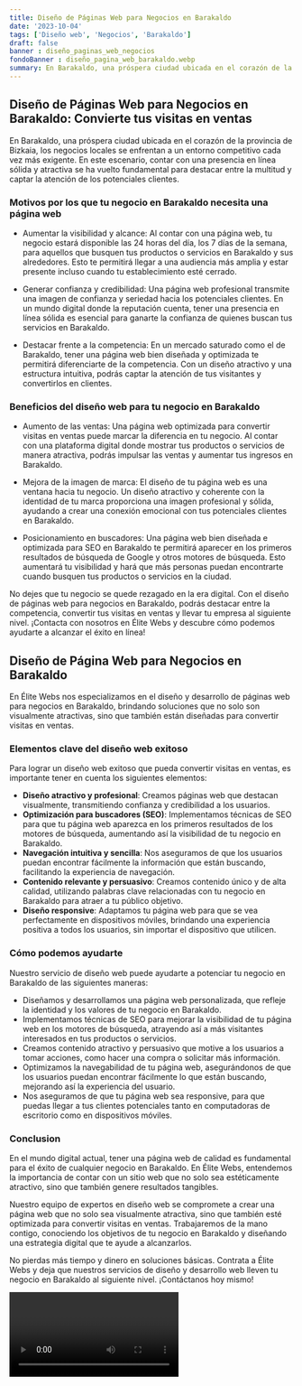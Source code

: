 ```yaml
---
title: Diseño de Páginas Web para Negocios en Barakaldo
date: '2023-10-04'
tags: ['Diseño web', 'Negocios', 'Barakaldo']
draft: false
banner : diseño_paginas_web_negocios
fondoBanner : diseño_pagina_web_barakaldo.webp
summary: En Barakaldo, una próspera ciudad ubicada en el corazón de la provincia de Bizkaia, los negocios locales se enfrentan a un entorno competitivo cada vez más exigente. En este escenario, contar con una presencia en línea sólida y atractiva se ha vuelto fundamental para destacar entre la multitud y captar la atención de los potenciales clientes.
---
```


## Diseño de Páginas Web para Negocios en Barakaldo: Convierte tus visitas en ventas

En Barakaldo, una próspera ciudad ubicada en el corazón de la provincia de Bizkaia, los negocios locales se enfrentan a un entorno competitivo cada vez más exigente. En este escenario, contar con una presencia en línea sólida y atractiva se ha vuelto fundamental para destacar entre la multitud y captar la atención de los potenciales clientes.

### Motivos por los que tu negocio en Barakaldo necesita una página web

- Aumentar la visibilidad y alcance: Al contar con una página web, tu negocio estará disponible las 24 horas del día, los 7 días de la semana, para aquellos que busquen tus productos o servicios en Barakaldo y sus alrededores. Esto te permitirá llegar a una audiencia más amplia y estar presente incluso cuando tu establecimiento esté cerrado.

- Generar confianza y credibilidad: Una página web profesional transmite una imagen de confianza y seriedad hacia los potenciales clientes. En un mundo digital donde la reputación cuenta, tener una presencia en línea sólida es esencial para ganarte la confianza de quienes buscan tus servicios en Barakaldo.

- Destacar frente a la competencia: En un mercado saturado como el de Barakaldo, tener una página web bien diseñada y optimizada te permitirá diferenciarte de la competencia. Con un diseño atractivo y una estructura intuitiva, podrás captar la atención de tus visitantes y convertirlos en clientes.

### Beneficios del diseño web para tu negocio en Barakaldo

- Aumento de las ventas: Una página web optimizada para convertir visitas en ventas puede marcar la diferencia en tu negocio. Al contar con una plataforma digital donde mostrar tus productos o servicios de manera atractiva, podrás impulsar las ventas y aumentar tus ingresos en Barakaldo.

- Mejora de la imagen de marca: El diseño de tu página web es una ventana hacia tu negocio. Un diseño atractivo y coherente con la identidad de tu marca proporciona una imagen profesional y sólida, ayudando a crear una conexión emocional con tus potenciales clientes en Barakaldo.

- Posicionamiento en buscadores: Una página web bien diseñada e optimizada para SEO en Barakaldo te permitirá aparecer en los primeros resultados de búsqueda de Google y otros motores de búsqueda. Esto aumentará tu visibilidad y hará que más personas puedan encontrarte cuando busquen tus productos o servicios en la ciudad.

No dejes que tu negocio se quede rezagado en la era digital. Con el diseño de páginas web para negocios en Barakaldo, podrás destacar entre la competencia, convertir tus visitas en ventas y llevar tu empresa al siguiente nivel. ¡Contacta con nosotros en Élite Webs y descubre cómo podemos ayudarte a alcanzar el éxito en línea!

<GifSeo />

<Cta />

## Diseño de Página Web para Negocios en Barakaldo

En Élite Webs nos especializamos en el diseño y desarrollo de páginas web para negocios en Barakaldo, brindando soluciones que no solo son visualmente atractivas, sino que también están diseñadas para convertir visitas en ventas.

### Elementos clave del diseño web exitoso

Para lograr un diseño web exitoso que pueda convertir visitas en ventas, es importante tener en cuenta los siguientes elementos:

- **Diseño atractivo y profesional**: Creamos páginas web que destacan visualmente, transmitiendo confianza y credibilidad a los usuarios.
- **Optimización para buscadores (SEO)**: Implementamos técnicas de SEO para que tu página web aparezca en los primeros resultados de los motores de búsqueda, aumentando así la visibilidad de tu negocio en Barakaldo.
- **Navegación intuitiva y sencilla**: Nos aseguramos de que los usuarios puedan encontrar fácilmente la información que están buscando, facilitando la experiencia de navegación.
- **Contenido relevante y persuasivo**: Creamos contenido único y de alta calidad, utilizando palabras clave relacionadas con tu negocio en Barakaldo para atraer a tu público objetivo.
- **Diseño responsive**: Adaptamos tu página web para que se vea perfectamente en dispositivos móviles, brindando una experiencia positiva a todos los usuarios, sin importar el dispositivo que utilicen.

### Cómo podemos ayudarte

Nuestro servicio de diseño web puede ayudarte a potenciar tu negocio en Barakaldo de las siguientes maneras:

- Diseñamos y desarrollamos una página web personalizada, que refleje la identidad y los valores de tu negocio en Barakaldo.
- Implementamos técnicas de SEO para mejorar la visibilidad de tu página web en los motores de búsqueda, atrayendo así a más visitantes interesados en tus productos o servicios.
- Creamos contenido atractivo y persuasivo que motive a los usuarios a tomar acciones, como hacer una compra o solicitar más información.
- Optimizamos la navegabilidad de tu página web, asegurándonos de que los usuarios puedan encontrar fácilmente lo que están buscando, mejorando así la experiencia del usuario.
- Nos aseguramos de que tu página web sea responsive, para que puedas llegar a tus clientes potenciales tanto en computadoras de escritorio como en dispositivos móviles.

### Conclusion

En el mundo digital actual, tener una página web de calidad es fundamental para el éxito de cualquier negocio en Barakaldo. En Élite Webs, entendemos la importancia de contar con un sitio web que no solo sea estéticamente atractivo, sino que también genere resultados tangibles.

Nuestro equipo de expertos en diseño web se compromete a crear una página web que no solo sea visualmente atractiva, sino que también esté optimizada para convertir visitas en ventas. Trabajaremos de la mano contigo, conociendo los objetivos de tu negocio en Barakaldo y diseñando una estrategia digital que te ayude a alcanzarlos.

No pierdas más tiempo y dinero en soluciones básicas. Contrata a Élite Webs y deja que nuestros servicios de diseño y desarrollo web lleven tu negocio en Barakaldo al siguiente nivel. ¡Contáctanos hoy mismo!

<Video />

<CtaBot job='Negocios' city='Barakaldo'/>

<Gmaps query='Barakaldo+españa+maps' />